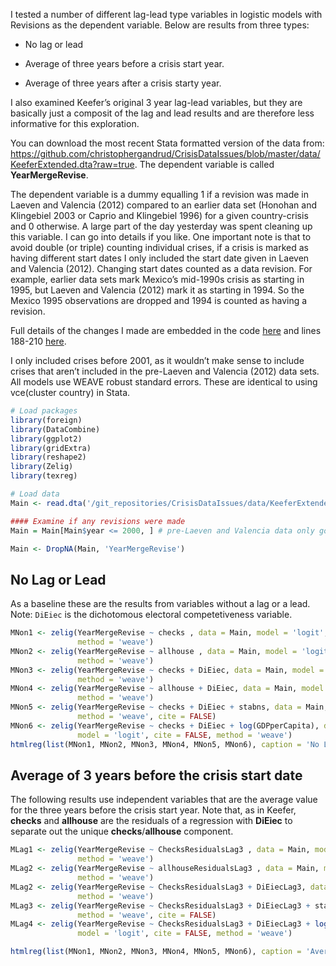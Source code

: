 I tested a number of different lag-lead type variables in logistic models with Revisions as the dependent variable. Below are results from three types:

- No lag or lead

- Average of three years before a crisis start year.

- Average of three years after a crisis starty year.

I also examined Keefer's original 3 year lag-lead variables, but they are basically just a composit of the lag and lead results and are therefore less informative for this exploration.

You can download the most recent Stata formatted version of the data from: [https://github.com/christophergandrud/CrisisDataIssues/blob/master/data/KeeferExtended.dta?raw=true](https://github.com/christophergandrud/CrisisDataIssues/blob/master/data/KeeferExtended.dta?raw=true). The dependent variable is called **YearMergeRevise**.

The dependent variable is a dummy equalling 1 if a revision was made in Laeven and Valencia (2012) compared to an earlier data set (Honohan and Klingebiel 2003 or Caprio and Klingebiel 1996) for a given country-crisis and 0 otherwise. A large part of the day yesterday was spent cleaning up this variable. I can go into details if you like. One important note is that to avoid double (or triple) counting individual crises, if a crisis is marked as having different start dates I only included the start date given in Laeven and Valencia (2012). Changing start dates counted as a data revision. For example, earlier data sets mark Mexico's mid-1990s crisis as starting in 1995, but Laeven and Valencia (2012) mark it as starting in 1994. So the Mexico 1995 observations are dropped and 1994 is counted as having a revision. 

Full details of the changes I made are embedded in the code [here](https://github.com/christophergandrud/CrisisDataIssues/blob/master/source/RevisedRevision.R) and lines 188-210 [here](https://github.com/christophergandrud/CrisisDataIssues/blob/master/source/DataCreators/KeeferDataExtender.R).

I only included crises before 2001, as it wouldn't make sense to include crises that aren't included in the pre-Laeven and Valencia (2012) data sets. All models use WEAVE robust standard errors. These are identical to using vce(cluster country) in Stata.

```r
# Load packages
library(foreign)
library(DataCombine)
library(ggplot2)
library(gridExtra)
library(reshape2)
library(Zelig)
library(texreg)

# Load data
Main <- read.dta('/git_repositories/CrisisDataIssues/data/KeeferExtended.dta')

#### Examine if any revisions were made
Main = Main[Main$year <= 2000, ] # pre-Laeven and Valencia data only goes to 2000 

Main <- DropNA(Main, 'YearMergeRevise')
```

## No Lag or Lead

As a baseline these are the results from variables without a lag or a lead. Note: `DiEiec` is the dichotomous electoral competetiveness variable.

```r
MNon1 <- zelig(YearMergeRevise ~ checks , data = Main, model = 'logit', cite = FALSE, 
               method = 'weave')
MNon2 <- zelig(YearMergeRevise ~ allhouse , data = Main, model = 'logit', cite = FALSE, 
               method = 'weave')
MNon3 <- zelig(YearMergeRevise ~ checks + DiEiec, data = Main, model = 'logit', cite = FALSE, 
               method = 'weave')
MNon4 <- zelig(YearMergeRevise ~ allhouse + DiEiec, data = Main, model = 'logit', cite = FALSE, 
               method = 'weave')
MNon5 <- zelig(YearMergeRevise ~ checks + DiEiec + stabns, data = Main, model = 'logit',
               method = 'weave', cite = FALSE)
MNon6 <- zelig(YearMergeRevise ~ checks + DiEiec + log(GDPperCapita), data = Main, 
               model = 'logit', cite = FALSE, method = 'weave')
htmlreg(list(MNon1, MNon2, MNon3, MNon4, MNon5, MNon6), caption = 'No Lags or Leads')

```

## Average of 3 years before the crisis start date

The following results use independent variables that are the average value for the three years before the crisis start year. Note that, as in Keefer, **checks** and **allhouse** are the residuals of a regression with **DiEiec** to separate out the unique **checks**/**allhouse** component.

```r
MLag1 <- zelig(YearMergeRevise ~ ChecksResidualsLag3 , data = Main, model = 'logit', cite = FALSE, 
               method = 'weave')
MLag2 <- zelig(YearMergeRevise ~ allhouseResidualsLag3 , data = Main, model = 'logit', cite = FALSE, 
               method = 'weave')
MLag2 <- zelig(YearMergeRevise ~ ChecksResidualsLag3 + DiEiecLag3, data = Main, model = 'logit', cite = FALSE, 
               method = 'weave')
MLag3 <- zelig(YearMergeRevise ~ ChecksResidualsLag3 + DiEiecLag3 + stabnsLag3, data = Main, model = 'logit',
               method = 'weave', cite = FALSE)
MLag4 <- zelig(YearMergeRevise ~ ChecksResidualsLag3 + DiEiecLag3 + log(GDPperCapita), data = Main, 
               model = 'logit', cite = FALSE, method = 'weave')

htmlreg(list(MNon1, MNon2, MNon3, MNon4, MNon5, MNon6), caption = 'Average of Three Years Before Crisis Start')

```
